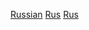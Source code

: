 {{Portal|俄羅斯}}
{{Year by category
|m=2
|c=0
|d=1
|y=9
|cat=俄羅斯體育
|sortkey=體育
|parent=各年份俄羅斯體育
|subcat=2019年俄羅斯
}}
[[Category:2019年各國體育|Russian]]
[[Category:2019年亞洲體育|Rus]]
[[Category:2019年歐洲體育|Rus]]